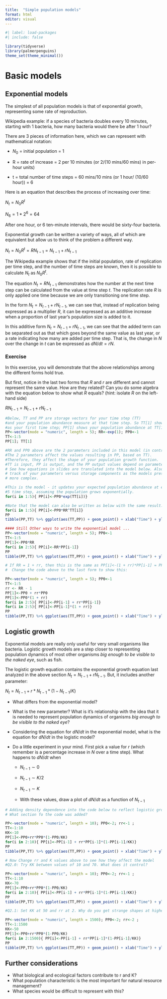 ```yaml
---
title:  "Simple population models"
format: html
editor: visual
---
```


```r
#| label: load-packages
#| include: false

library(tidyverse)
library(palmerpenguins)
theme_set(theme_minimal())
```

# 

# Basic models

## Exponential models

The simplest of all population models is that of exponential growth, representing some rate of reproduction.

Wikipedia example: if a species of bacteria doubles every 10 minutes, starting with 1 bacteria, how many bacteria would there be after 1 hour?

There are 3 pieces of information here, which we can represent with mathematical notation:

-   $N_0$ = initial population = 1

```{=html}
<!-- -->
```
-   R = rate of increase = 2 per 10 minutes (or 2/(10 mins/60 mins) in per-hour units)

-   t = total number of time steps = 60 mins/10 mins (or 1 hour/ (10/60 hour)) = 6

Here is an equation that describes the process of increasing over time:

$N_t = N_0R^t$

$N_6 = 1*2^6 = 64$

After one hour, or 6 ten-minute intervals, there would be sixty-four bacteria.

Exponential growth can be written a variety of ways, all of which are equivalent but allow us to think of the problem a different way.

$N_t = N_0R^t = RN_{t-1} = N_{t-1} + rN_{t-1}$

The Wikipedia example shows that if the initial population, rate of replication per time step, and the number of time steps are known, then it is possible to calculate $N_t$ as $N_0R^t$.

The equation $N_t=RN_{t-1}$ demonstrates how the number at the next time step can be calculated from the value at time step $t$. The replication rate $R$ is only applied one time because we are only transitioning one time step.

In the form $N_t = N_{t-1} + rN_{t-1}$, we can see that, instead of replication being expressed as a multiplier $R$, it can be expressed as an additive increase when a proportion of last year's population size is added to it.

In this additive form $N_t = N_{t-1} + rN_{t-1}$, we can see that the added term can be separated out as that which goes beyond the same value as last year, or a rate indicating how many are added per time step. That is, the change in $N$ over the change in $t$ can be expressed as $dN/dt = rN$.

### Exercise

In this exercise, you will demonstrate that the above relationships among the different forms hold true.

But first, notice in the last two forms that $R$ and $r$ are different and cannot represent the same value. How are they related? Can you do some algebra with the equation below to show what $R$ equals? (hint: isolate $R$ on the left-hand side)

$RN_{t-1} = N_{t-1} + rN_{t-1}$

```r
#Below, TT and PP are storage vectors for your time step (TT) 
#and your population abundance measure at that time step. So TT[1] shows year 1 
#as your first time step; PP[1] shows your population abundance at TT[1]. 
PP<-vector(mode = "numeric", length = 5); RR<-exp(1); PP0<-1
TT<-1:5
PP[1]; TT[1]

#RR and PP0 above are the 2 parameters included in this model (in contrast to storage). 
#The 2 parameters affect the values resulting in PP, based on TT). 
#Therefore, they affect the shape of your population growth function. 
#TT is input, PP is output, and the PP output values depend on parameters RR and PP0.
# See how equations in slides are translated into the model below. Also try to keep 
# track of your parameters versus storage components as the models presented become 
# more complex.

#This is the model - it updates your expected population abundance at each of the 
#5 time step, assuming the population grows exponentially.
for(i in 1:5){ PP[i]<-PP0*exp(TT[i])}

#Note that the model can also be written as below with the same result.
for(i in 1:5){ PP[i]<-PP0*RR^TT[i]}
PP
tibble(PP,TT) %>% ggplot(aes(TT,PP)) + geom_point() + xlab("Time") + ylab("Population N")
```

```r
#### Still Other ways to write the exponential model ... 
PP<-vector(mode = "numeric", length = 5); PP0<-1
TT<-1:5
PP[1]<-PP0*RR
for(i in 2:5){ PP[i]<-RR*PP[i-1]} 
PP
tibble(PP,TT) %>% ggplot(aes(TT,PP)) + geom_point() + xlab("Time") + ylab("Population N")
```

```r
# If RR = 1 + rr, then this is the same as PP[i]<-(1 + rr)*PP[i-1] = PP[i-1] + rr*PP[i-1].
#  Change the code above to the last form to show this: 

PP<-vector(mode = "numeric", length = 5); PP0<-1
TT<-1:5
rr <- RR - 1
PP[1]<-PP0 + rr*PP0
PP[1]<-PP0*(1 + rr)
for(i in 2:5){ PP[i]<-PP[i-1] + rr*PP[i-1]} 
for(i in 2:5){ PP[i]<-PP[i-1]*(1 + rr)} 
PP
tibble(PP,TT) %>% ggplot(aes(TT,PP)) + geom_point() + xlab("Time") + ylab("Population N")
```

## Logistic growth

Exponential models are really only useful for very small organisms like bacteria. Logistic growth models are a step closer to representing population dynamics of most other organisms *big enough to be visible to the naked eye*, such as fish.

The logistic growth equation contains the exponential growth equation last analyzed in the above section $N_t=N_{t-1} + rN_{t-1}$. But, it includes another parameter:

$N_t = N_{t-1} + r*N_{t-1}*(1-N_{t-1}/K)$

-   What differs from the exponential model?

-   What is the new parameter? What is it's relationship with the idea that it is needed to represent population dynamics of organisms *big enough to be visible to the naked eye*?

-   Considering the equation for $dN/dt$ in the exponential model, what is the equation for $dN/dt$ in the logistic model?

-   Do a little experiment in your mind. First pick a value for $r$ (which remember is a percentage increase in $N$ over a time step). What happens to $dN/dt$ when

    -   $N_{t-1} \sim 0$

    -   $N_{t-1} \sim K/2$

    -   $N_{t-1} \sim K$

    -   With these values, draw a plot of $dN/dt$ as a function of $N_{t-1}$

```r
# Adding density dependence into the code below to reflect logistic growth. 
# What section fo the code was added?

PP<-vector(mode = "numeric", length = 10); PP0<-2; rr<-1 ;
TT<-1:10
KK<-10
PP[1]<-PP0+rr*PP0*(1-PP0/KK)
for(i in 2:10){ PP[i]<-PP[i-1] + rr*PP[i-1]*(1-PP[i-1]/KK)} 
PP
tibble(PP,TT) %>% ggplot(aes(TT,PP)) + geom_point() + xlab("Time") + ylab("Population N")
```

```r

# Now Change rr and K values above to see how they affect the model 
#Q2.0: Try KK between values of 10 and 70. What does it control?

PP<-vector(mode = "numeric", length = 10); PP0<-2; rr<-1 ;
TT<-1:10
KK<-70
PP[1]<-PP0+rr*PP0*(1-PP0/KK)
for(i in 2:10){ PP[i]<-PP[i-1] + rr*PP[i-1]*(1-PP[i-1]/KK)} 
PP
tibble(PP,TT) %>% ggplot(aes(TT,PP)) + geom_point() + xlab("Time") + ylab("Population N")
```

```r
#Q2.1: Set KK at 50 and rr at 2. Why do you get strange shapes at higher rr values?

PP<-vector(mode = "numeric", length = 1500); PP0<-2; rr<-2 ;
TT<-1:1500
KK<-50
PP[1]<-PP0+rr*PP0*(1-PP0/KK)
for(i in 2:1500){ PP[i]<-PP[i-1] + rr*PP[i-1]*(1-PP[i-1]/KK)} 
PP
tibble(PP,TT) %>% ggplot(aes(TT,PP)) + geom_point() + xlab("Time") + ylab("Population N")

```

## Further considerations

-   What biological and ecological factors contribute to r and K?
-   What population characteristic is the most important for natural resource management?
-   What species would be difficult to represent with this?
